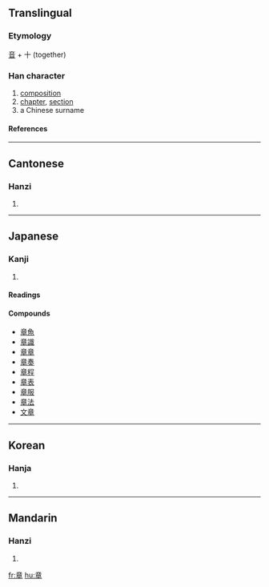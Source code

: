 ==Translingual==
===Etymology===
[[音]] + 十 (together)
===Han character===
{{Han char|rn=117|rad=立|as=06|sn=11|four=0040<sub>6</sub>|canj=卜廿日十 (YTAJ)}}
# [[composition]]
# [[chapter]], [[section]]
# a Chinese surname
====References====
{{Han ref|kx=0871.080|dkj=25761|dj=1301.170|hdz=42709.040|uh=7AE0|ud=31456|bh=B3B9|bd=46009}}
----

==Cantonese==
===Hanzi===
{{yue-hanzi|jyut=|y=jeung1}}
# {{defn|Cantonese}}
----
==Japanese==
===Kanji===
{{ja-kanji|grade=3|rs=立06}}
# {{defn|Japanese}}
====Readings====
{{ja-readings|on=[[しょう]] (shō)|kun=[[あや]] (aya), [[しるし]] (shirushi), [[あきらか]] (akiraka)}}

====Compounds====
*[[章魚]]
*[[章識]]
*[[章章]]
*[[章奏]]
*[[章程]]
*[[章表]]
*[[章服]]
*[[章法]]
*[[文章]]
----
==Korean==
===Hanja===
{{ko-hanja|hangeul=[[장]]|eumhun=|rv=jang|mr=chang|y=cang}}
# {{defn|Korean}}
----
==Mandarin==
===Hanzi===
{{cmn-hanzi|pin=[[zhāng]] ([[zhang1]])|wg=chang<sup>1</sup>}}
# {{defn|Mandarin}}

[[fr:章]]
[[hu:章]]